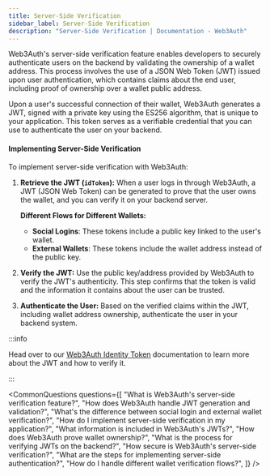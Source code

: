 ```yaml
---
title: Server-Side Verification
sidebar_label: Server-Side Verification
description: "Server-Side Verification | Documentation - Web3Auth"
---
```




Web3Auth's server-side verification feature enables developers to securely authenticate users on the
backend by validating the ownership of a wallet address. This process involves the use of a JSON Web
Token (JWT) issued upon user authentication, which contains claims about the end user, including
proof of ownership over a wallet public address.

Upon a user's successful connection of their wallet, Web3Auth generates a JWT, signed with a private
key using the ES256 algorithm, that is unique to your application. This token serves as a verifiable
credential that you can use to authenticate the user on your backend.

#### Implementing Server-Side Verification

To implement server-side verification with Web3Auth:

1. **Retrieve the JWT (`idToken`):** When a user logs in through Web3Auth, a JWT (JSON Web Token)
   can be generated to prove that the user owns the wallet, and you can verify it on your backend
   server.

   **Different Flows for Different Wallets:**

   - **Social Logins**: These tokens include a public key linked to the user's wallet.
   - **External Wallets**: These tokens include the wallet address instead of the public key.

2. **Verify the JWT:** Use the public key/address provided by Web3Auth to verify the JWT's
   authenticity. This step confirms that the token is valid and the information it contains about
   the user can be trusted.
3. **Authenticate the User:** Based on the verified claims within the JWT, including wallet address
   ownership, authenticate the user in your backend system.

:::info

Head over to our [Web3Auth Identity Token](/authentication/id-token) documentation to learn more
about the JWT and how to verify it.

:::

<CommonQuestions
  questions={[
    "What is Web3Auth's server-side verification feature?",
    "How does Web3Auth handle JWT generation and validation?",
    "What's the difference between social login and external wallet verification?",
    "How do I implement server-side verification in my application?",
    "What information is included in Web3Auth's JWTs?",
    "How does Web3Auth prove wallet ownership?",
    "What is the process for verifying JWTs on the backend?",
    "How secure is Web3Auth's server-side verification?",
    "What are the steps for implementing server-side authentication?",
    "How do I handle different wallet verification flows?",
  ]}
/>

